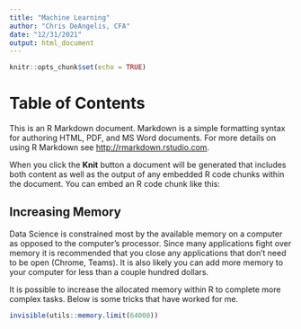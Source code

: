 ```yaml
---
title: "Machine Learning"
author: "Chris DeAngelis, CFA"
date: "12/31/2021"
output: html_document
---
```


```r
knitr::opts_chunk$set(echo = TRUE)
```

# Table of Contents

This is an R Markdown document. Markdown is a simple formatting syntax for authoring HTML, PDF, and MS Word documents. For more details on using R Markdown see <http://rmarkdown.rstudio.com>.

When you click the **Knit** button a document will be generated that includes both content as well as the output of any embedded R code chunks within the document. You can embed an R code chunk like this:

## Increasing Memory

Data Science is constrained most by the available memory on a computer as opposed to the computer's processor. Since many applications fight over memory it is recommended that you close any applications that don't need to be open (Chrome, Teams). It is also likely you can add more memory to your computer for less than a couple hundred dollars. 

It is possible to increase the allocated memory within R to complete more complex tasks. Below is some tricks that have worked for me. 
```r
invisible(utils::memory.limit(64000))

```